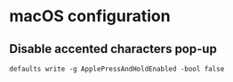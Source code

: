 # macOS configuration

## Disable accented characters pop-up
```
defaults write -g ApplePressAndHoldEnabled -bool false
```